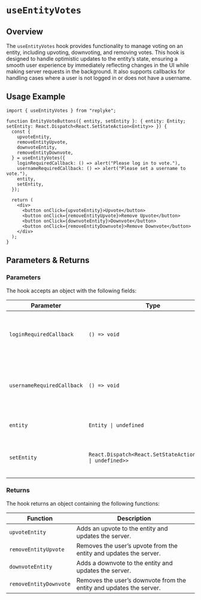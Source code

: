 # `useEntityVotes`

## Overview

The `useEntityVotes` hook provides functionality to manage voting on an entity, including upvoting, downvoting, and removing votes. This hook is designed to handle optimistic updates to the entity’s state, ensuring a smooth user experience by immediately reflecting changes in the UI while making server requests in the background. It also supports callbacks for handling cases where a user is not logged in or does not have a username.

## Usage Example

```tsx
import { useEntityVotes } from "replyke";

function EntityVoteButtons({ entity, setEntity }: { entity: Entity; setEntity: React.Dispatch<React.SetStateAction<Entity>> }) {
  const {
    upvoteEntity,
    removeEntityUpvote,
    downvoteEntity,
    removeEntityDownvote,
  } = useEntityVotes({
    loginRequiredCallback: () => alert("Please log in to vote."),
    usernameRequiredCallback: () => alert("Please set a username to vote."),
    entity,
    setEntity,
  });

  return (
    <div>
      <button onClick={upvoteEntity}>Upvote</button>
      <button onClick={removeEntityUpvote}>Remove Upvote</button>
      <button onClick={downvoteEntity}>Downvote</button>
      <button onClick={removeEntityDownvote}>Remove Downvote</button>
    </div>
  );
}
```

## Parameters & Returns

### Parameters

The hook accepts an object with the following fields:

| Parameter                | Type                                    | Required | Description                                                                |
|--------------------------|-----------------------------------------|----------|----------------------------------------------------------------------------|
| `loginRequiredCallback`  | `() => void`                           | Yes      | Callback function triggered when a user is not logged in.                 |
| `usernameRequiredCallback` | `() => void`                         | No       | Callback function triggered when a user does not have a username.         |
| `entity`                 | `Entity \| undefined`                   | Yes      | The current entity object.                                                |
| `setEntity`              | `React.Dispatch<React.SetStateAction<Entity \| undefined>>` | Yes | Function to update the entity state in your component.                    |

### Returns

The hook returns an object containing the following functions:

| Function                 | Description                                                                |
|--------------------------|----------------------------------------------------------------------------|
| `upvoteEntity`           | Adds an upvote to the entity and updates the server.                       |
| `removeEntityUpvote`     | Removes the user’s upvote from the entity and updates the server.           |
| `downvoteEntity`         | Adds a downvote to the entity and updates the server.                      |
| `removeEntityDownvote`   | Removes the user’s downvote from the entity and updates the server.         |

